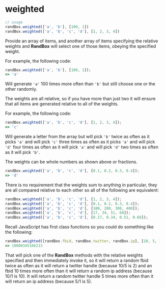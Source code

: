 # weighted

```js
// usage
randBox.weighted(['a', 'b'], [100, 1])
randBox.weighted(['a', 'b', 'c', 'd'], [1, 2, 3, 4])
```

Provide an array of items, and another array of items specifying the relative weights and **RandBox** will select one of those items, obeying the specified weight.

For example, the following code:

```js
randBox.weighted(['a', 'b'], [100, 1]);
=> 'a'
```

Will generate `'a'` 100 times more often than `'b'` but still choose one or the other randomly.

The weights are all relative, so if you have more than just two it will ensure that all items are generated relative to all of the weights.

For example, the following code:

```js
randBox.weighted(['a', 'b', 'c', 'd'], [1, 2, 3, 4]);
=> 'c'
```

Will generate a letter from the array but will pick `'b'` twice as often as it picks `'a'` and will pick `'c'` three times as often as it picks `'a'` and will pick `'d'` four times as often as it will pick `'a'` and will pick `'d'` two times as often as it will pick `'b'`.

The weights can be whole numbers as shown above or fractions.

```js
randBox.weighted(['a', 'b', 'c', 'd'], [0.1, 0.2, 0.3, 0.4]);
=> 'd'
```

There is no requirement that the weights sum to anything in particular, they are all compared relative to each other so all of the following are equivalent:

```js
randBox.weighted(['a', 'b', 'c', 'd'], [1, 2, 3, 4]);
randBox.weighted(['a', 'b', 'c', 'd'], [0.1, 0.2, 0.3, 0.4]);
randBox.weighted(['a', 'b', 'c', 'd'], [100, 200, 300, 400]);
randBox.weighted(['a', 'b', 'c', 'd'], [17, 34, 51, 68]);
randBox.weighted(['a', 'b', 'c', 'd'], [0.17, 0.34, 0.51, 0.68]);
```

Recall JavaScript has first class functions so you could do something like the following:

```js
randBox.weighted([randBox.fbid, randBox.twitter, randBox.ip], [10, 5, 1])();
=> 10000345166213
```

That will pick one of the **RandBox** methods with the relative weights specified and then immediately invoke it, so it will return a random fbid twice as often as it will return a twitter handle (because 10/5 is 2) and an fbid 10 times more often than it will return a random ip address (because 10/1 is 10). It will return a random twitter handle 5 times more often than it will return an ip address (because 5/1 is 5).
